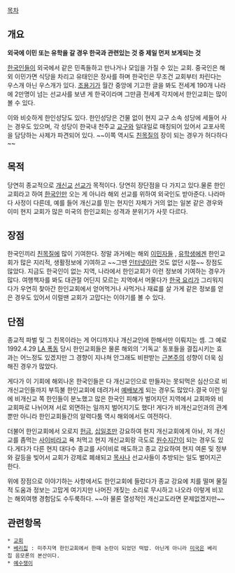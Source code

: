 [[목차]]
== 개요 ==
'''외국에 이민 또는 유학을 갈 경우 한국과 관련있는 것 중 제일 먼저 보게되는 것'''

[[한국인]]들이 외국에서 같은 민족들하고 만나거나 모임을 가질 수 있는 교회. 중국인은 해외 이민가면 식당을 차리고 유태인은 장사를 하며 한국인은 무조건 교회부터 차린다는 우스개 아닌 우스개가 있다. [[조용기]]가 월간 중앙에 기고한 글을 봐도 전세계 190개 나라에 2만명이 넘는 선교사를 보낸 게 한국이라며 그만큼 전세계 각지에서 한인교회는 많이 볼 수 있다.

이와 비슷하게 한인성당도 있다. 한인성당은 건물 없이 현지 교구 소속 성당에 세들어 사는 경우도 있으며, 각 성당이 한국내 천주교 [[교구]]와 일대일로 매칭되어 있어서 교포사목을 담당하는 사제가 파견되어 있다. ~~이쪽 역시도 [[친목질]]의 장이 되는 경우가 허다하다~~

== 목적 ==
당연히 종교적으로 [[개신교]] [[선교]]가 목적이다. 당연히 장단점을 다 가지고 있다.물론 한인교회라고 하여 [[한국인]]만 오는 게 아니라 해외 선교를 위하여 외국인도 받아준다. 나라마다 사정이 다른데, 예를 들어 개신교를 믿는 현지인 자체가 거의 없는 일본 같은 경우와 이미 현지 교회가 많은 미국의 한인교회는 성격과 분위기가 사뭇 다르다.

== 장점 ==
한국인끼리 [[친목질]]에 많이 기여한다. 정말 과거에는 해외 [[이민]]자들 , [[유학생]]에겐 한인교회가 많은 지리적, 생활정보에 기여하고 ~~그땐 [[인터넷]]이란 것도 없던 시절~~ 장점도 많았다. 지금도 한국인이 없는 지역, 나라에서 한인교회가 이런 정보에 기여하는 경우가 많다. 여행책자를 봐도 대관절 어딘지 모르는 지역에서 머물다가 [[한국 요리]]가 그리워지다가 우연히 찾아간 한인교회에서 얻어먹거나 사먹거나 재료를 살 가게 같은 정보를 얻은 경우도 있어서 이럴땐 교회가 고맙다는 이야기를 볼 수 있다. 

== 단점 ==
종교적 파벌 및 그 친목이라는 게 어디까지나 개신교인에 한해서만 이뤄지는 셈. 그 예로 1992.4.29 [[LA 폭동]] 당시 한인교회들은 물론 해외의 '기독교' 동포들을 결집시키는 효과는 어느정도 있겠지만 그 경향이 지나쳐 안그래도 비판받는 [[근본주의]] 성향이 더욱 심해진 경우가 많았다.

게다가 이 기회에 해외나온 한국인들은 다 개신교인으로 만들자는 못되먹은 심산으로 비개신교인들까지 부득불 한인교회에 데려가서 [[예배]]보게 되는 경우도 많았다.결국 이런 일에 비개신교 쪽 한인들이 분노했고 많은 한국인 피해가 벌어지던 지역에서 교회파와 비교회파로 나뉘어져 서로 외면하는 일까지 벌어지기도 했다! 게다가 비개신교인과의 관계뿐만 아니라 한인교회들간의 알력다툼 역시 해외에서도 여전하다.

더불어 한인교회에서 오로지 [[헌금]], [[십일조]]만 강요하여 현지 개신교회에게 아놔, 저 개신교를 좀먹는 [[사이비]]라고 욕 처먹고 현지 개신교회랑 극도로 [[원수]]지간이 되는 경우도 있다.게다가 다른 현지 대다수 종교를 사이비로 매도하고 종교 강요하여 현지 여론 및 정부와 갈등을 빚어서 교회가 강제로 폐쇄되고 [[목사]]나 선교사들이 추방되는 일도 벌어지곤 한다.

위에 장점으로 이야기하는 사항에서도 한인교회에 들렀다가 종교 강요에 치를 떨며 물질적 도움과 정보는 고맙게 여기지만 나머진 개짖는 소리로 무시하고 나오라 이렇게 비꼬는 해외여행 경험담도 수두룩하다. ~~아 물론 열성적인 개신교도라면 문제없겠지만~~

== 관련항목 ==
 * [[교회]]
 * [[베리칩]] : 미주지역 한인교회에서 한때 논란이 되었던 떡밥. 아닌게 아니라 [[미국]]은 베리칩 음모론의 본산이다.
 * [[예수쟁이]]
